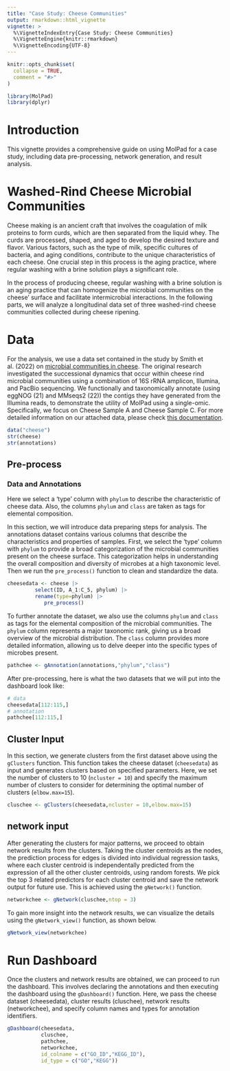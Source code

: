 ```yaml
---
title: "Case Study: Cheese Communities"
output: rmarkdown::html_vignette
vignette: >
  %\VignetteIndexEntry{Case Study: Cheese Communities}
  %\VignetteEngine{knitr::rmarkdown}
  %\VignetteEncoding{UTF-8}
---
```



```r
knitr::opts_chunk$set(
  collapse = TRUE,
  comment = "#>"
)
```

```r
library(MolPad)
library(dplyr)
```

# Introduction
This vignette provides a comprehensive guide on using MolPad for a case study, including data pre-processing, network generation, and result analysis.

# Washed-Rind Cheese Microbial Communities
Cheese making is an ancient craft that involves the coagulation of milk proteins to form curds, which are then separated from the liquid whey. The curds are processed, shaped, and aged to develop the desired texture and flavor. Various factors, such as the type of milk, specific cultures of bacteria, and aging conditions, contribute to the unique characteristics of each cheese. One crucial step in this process is the aging practice, where regular washing with a brine solution plays a significant role.

In the process of producing cheese, regular washing with a brine solution is an aging practice that can homogenize the microbial communities on the cheese' surface and facilitate intermicrobial interactions. In the following parts, we will analyze a longitudinal data set of three washed-rind cheese communities collected during cheese ripening.

# Data
For the analysis, we use a data set contained in the study by Smith et al. (2022) on [microbial communities in cheese](https://journals.asm.org/doi/10.1128/msystems.00701-22). The original research investigated the successional dynamics that occur within cheese rind microbial communities using a combination of 16S rRNA amplicon, Illumina, and PacBio sequencing. We functionally and taxonomically annotate (using eggNOG (21) and MMseqs2 (22)) the contigs they have generated from the Illumina reads, to demonstrate the utility of MolPad using a single-omic. Specifically, we focus on Cheese Sample A and Cheese Sample C. For more detailed information on our attached data, please check [this documentation](https://kaiyanm.github.io/MolPad/reference/cheese.html).

```r
data("cheese")
str(cheese)
str(annotations)
```

## Pre-process
### Data and Annotations
Here we select a 'type' column with `phylum` to describe the characteristic of cheese data. Also, the columns `phylum` and `class` are taken as tags for elemental composition.

In this section, we will introduce data preparing steps for analysis. The annotations dataset contains various columns that describe the characteristics and properties of samples. First, we select the 'type' column with `phylum` to provide a broad categorization of the microbial communities present on the cheese surface. This categorization helps in understanding the overall composition and diversity of microbes at a high taxonomic level. Then we run the `pre_process()` function to clean and standardize the data.

```r
cheesedata <- cheese |> 
   		 select(ID, A_1:C_5, phylum) |> 
   		 rename(type=phylum) |> 
      		pre_process()
```

To further annotate the dataset, we also use the columns `phylum` and `class` as tags for the elemental composition of the microbial communities. The `phylum` column represents a major taxonomic rank, giving us a broad overview of the microbial distribution. The `class` column provides more detailed information, allowing us to delve deeper into the specific types of microbes present.

```r
pathchee <- gAnnotation(annotations,"phylum","class")
```


After pre-processing, here is what the two datasets that we will put into the dashboard look like:
```r
# data
cheesedata[112:115,]
# annotation
pathchee[112:115,]
```


## Cluster Input

In this section, we generate clusters from the first dataset above using the `gClusters` function. This function takes the cheese dataset (`cheesedata`) as input and generates clusters based on specified parameters. Here, we set the number of clusters to 10 (`ncluster = 10`) and specify the maximum number of clusters to consider for determining the optimal number of clusters (`elbow.max=15`).

```r
cluschee <- gClusters(cheesedata,ncluster = 10,elbow.max=15)
```

## network input
After generating the clusters for major patterns, we proceed to obtain network results from the clusters. Taking the cluster centroids as the nodes, the prediction process for edges is divided into individual regression tasks, where each cluster centroid is independentally predicted from the expression of all the other cluster centroids, using random forests. We pick the top 3 related predictors for each cluster centroid and save the network output for future use. This is achieved using the `gNetwork()` function.

```r
networkchee <- gNetwork(cluschee,ntop = 3)
```

To gain more insight into the network results, we can visualize the details using the `gNetwork_view()` function, as shown below.

```r
gNetwork_view(networkchee)
```

# Run Dashboard
Once the clusters and network results are obtained, we can proceed to run the dashboard. This involves declaring the annotations and then executing the dashboard using the `gDashboard()` function. Here, we pass the cheese dataset (cheesedata), cluster results (cluschee), network results (networkchee), and specify column names and types for annotation identifiers.

```r
gDashboard(cheesedata,
           cluschee,
           pathchee,
           networkchee,
           id_colname = c("GO_ID","KEGG_ID"),
           id_type = c("GO","KEGG"))
```
